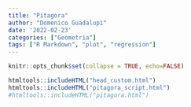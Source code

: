 ```yaml
---
title: "Pitagora"
author: "Domenico Guadalupi"
date: '2022-02-23'
categories: ["Geometria"]
tags: ["R Markdown", "plot", "regression"]
---
```


```r
knitr::opts_chunk$set(collapse = TRUE, echo=FALSE)
```


```r

htmltools::includeHTML("head_custom.html")
htmltools::includeHTML("pitagora_script.html")
#htmltools::includeHTML("pitagora.html")
```

<div id="CSCanvas" class="CindyJS-widget">
